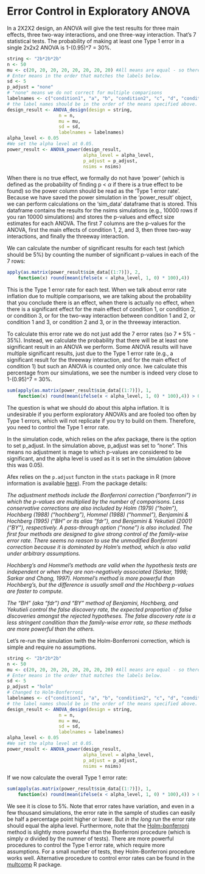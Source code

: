 # Error Control in Exploratory ANOVA

In a 2X2X2 design, an ANOVA will give the test results for three main effects, three two-way interactions, and one three-way interaction. That’s 7 statistical tests. The probability of making at least one Type 1 error in a single 2x2x2 ANOVA is 1-(0.95)^7 = 30%.



```r
string <- "2b*2b*2b"
n <- 50
mu <- c(20, 20, 20, 20, 20, 20, 20, 20) #All means are equal - so there is no real difference.
# Enter means in the order that matches the labels below.
sd <- 5
p_adjust = "none"
# "none" means we do not correct for multiple comparisons
labelnames <- c("condition1", "a", "b", "condition2", "c", "d", "condition3", "e", "f") #
# the label names should be in the order of the means specified above.
design_result <- ANOVA_design(design = string,
                   n = n, 
                   mu = mu, 
                   sd = sd, 
                   labelnames = labelnames)
alpha_level <- 0.05
#We set the alpha level at 0.05. 
power_result <- ANOVA_power(design_result, 
                            alpha_level = alpha_level, 
                            p_adjust = p_adjust,
                            nsims = nsims)
```

When there is no true effect, we formally do not have 'power' (which is defined as the probability of finding p < $\alpha$ if there is a true effect to be found) so the power column should be read as the 'Type 1 error rate'. Because we have saved the power simulation in the 'power_result' object, we can perform calculations on the 'sim_data' dataframe that is stored. This dataframe contains the results for the nsims simulations (e.g., 10000 rows if you ran 10000 simulations) and stores the p-values and effect size estimates for each ANOVA. The first 7 columns are the p-values for the ANOVA, first the main effects of condition 1, 2, and 3, then three two-way interactions, and finally the threeway interaction.

We can calculate the number of significant results for each test (which should be 5%) by counting the number of significant p-values in each of the 7 rows:

```r
apply(as.matrix(power_result$sim_data[(1:7)]), 2, 
    function(x) round(mean(ifelse(x < alpha_level, 1, 0) * 100),4))
```

This is the Type 1 error rate for each test. When we talk about error rate inflation due to multiple comparisons, we are talking about the probability that you conclude there is an effect, when there is actually no effect, when there is a significant effect for the main effect of condition 1, or condition 2, or condition 3, or for the two-way interaction between condition 1 and 2, or condition 1 and 3, or condition 2 and 3, or in the threeway interaction. 

To calculate this error rate we do not just add the 7 error rates (so 7 * 5% - 35%). Instead, we calculate the probability that there will be at least one significant result in an ANOVA we perform. Some ANOVA results will have multiple significant results, just due to the Type 1 error rate (e.g., a significant result for the threeway interaction, and for the main effect of condition 1) but such an ANOVA is counted only once. Iwe calculate this percentage from our simulations, we see the number is indeed very close to 1-(0.95)^7 = 30%.  

```r
sum(apply(as.matrix(power_result$sim_data[(1:7)]), 1, 
    function(x) round(mean(ifelse(x < alpha_level, 1, 0) * 100),4)) > 0)/nsims*100
```

The question is what we should do about this alpha inflation. It is undesirable if you perform exploratory ANOVA's and are fooled too often by Type 1 errors, which will not replicate if you try to build on them. Therefore, you need to control the Type 1 error rate. 

In the simulation code, which relies on the afex package, there is the option to set p_adjust. In the simulation above, p_adjust was set to "none". This means no adjustment is mage to which p-values are considered to be significant, and the alpha level is used as it is set in the simulation (above this was 0.05).

Afex relies on the `p.adjust` functon in the `stats` package in R (more information is available [here](https://www.rdocumentation.org/packages/stats/versions/3.1.1/topics/p.adjust)). From the package details: 

*The adjustment methods include the Bonferroni correction ("bonferroni") in which the p-values are multiplied by the number of comparisons. Less conservative corrections are also included by Holm (1979) ("holm"), Hochberg (1988) ("hochberg"), Hommel (1988) ("hommel"), Benjamini & Hochberg (1995) ("BH" or its alias "fdr"), and Benjamini & Yekutieli (2001) ("BY"), respectively. A pass-through option ("none") is also included.  The first four methods are designed to give strong control of the family-wise error rate. There seems no reason to use the unmodified Bonferroni correction because it is dominated by Holm's method, which is also valid under arbitrary assumptions.*

*Hochberg's and Hommel's methods are valid when the hypothesis tests are independent or when they are non-negatively associated (Sarkar, 1998; Sarkar and Chang, 1997). Hommel's method is more powerful than Hochberg's, but the difference is usually small and the Hochberg p-values are faster to compute.*

*The "BH" (aka "fdr") and "BY" method of Benjamini, Hochberg, and Yekutieli control the false discovery rate, the expected proportion of false discoveries amongst the rejected hypotheses. The false discovery rate is a less stringent condition than the family-wise error rate, so these methods are more powerful than the others.*

Let's re-run the simulation twith the Holm-Bonferroni correction, which is simple and require no assumptions.

```r
string <- "2b*2b*2b"
n <- 50
mu <- c(20, 20, 20, 20, 20, 20, 20, 20) #All means are equal - so there is no real difference.
# Enter means in the order that matches the labels below.
sd <- 5
p_adjust = "holm"
# Changed to Holm-Bonferroni
labelnames <- c("condition1", "a", "b", "condition2", "c", "d", "condition3", "e", "f") #
# the label names should be in the order of the means specified above.
design_result <- ANOVA_design(design = string,
                   n = n, 
                   mu = mu, 
                   sd = sd, 
                   labelnames = labelnames)
alpha_level <- 0.05
#We set the alpha level at 0.05. 
power_result <- ANOVA_power(design_result, 
                            alpha_level = alpha_level,
                            p_adjust = p_adjust,
                            nsims = nsims)
```

If we now calculate the overall Type 1 error rate:


```r
sum(apply(as.matrix(power_result$sim_data[(1:7)]), 1, 
    function(x) round(mean(ifelse(x < alpha_level, 1, 0) * 100),4)) > 0)/nsims*100
```

We see it is close to 5%. Note that error rates have variation, and even in a few thousand simulations, the error rate in the sample of studies can easily be half a percentage point higher or lower. But *in the long run* the error rate should equal the alpha level. Furthermore, note that the [Holm-bonferroni](https://en.wikipedia.org/wiki/Holm%E2%80%93Bonferroni_method) method is slightly more powerful than the Bonferroni procedure (which is simply $\alpha$ divided by the numner of tests). There are more powerful procedures to control the Type 1 error rate, which require more assumptions. For a small number of tests, they Holm-Bonferroni procedure works well. Alternative procedure to control error rates can be found in the [multcomp](https://cran.r-project.org/web/packages/multcomp/index.html) R package.  